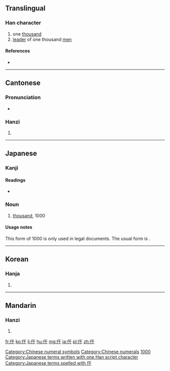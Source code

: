 {{also|千|任|件}}
==Translingual==

===Han character===
{{Han char|rn=9|rad=人|as=03|sn=5|four=2224<sub>0</sub>|canj=人竹十 (OHJ)|ids=⿰[[亻]][[千]]}}

# one [[thousand]]
# [[leader]] of one thousand [[men]]

====References====
* {{Han ref|kx=0093.050|dkj=00380|dj=0197.020|hdz=10114.040|uh=4EDF|ud=20191|bh=A561|bd=42337}}

[[Category:Chinese numeral symbols]]
[[Category:Chinese numerals]]

----

==Cantonese==

===Pronunciation===
* {{IPA|/tsʰiːn˥/|lang=yue}}

===Hanzi===
{{yue-hanzi|jyut=[[cin1]]|y=chin1}}

# {{defn|lang=yue|sort=人03}}

----

==Japanese==

===Kanji===
{{ja-kanji|grade=|rs=人03}}

====Readings====
* {{ja-readings|on=[[せん]] (sen)|kun=[[かしら]] (kashira)}}

===Noun===
{{ja-noun|k|hira=せん|rom=sen}} 

# [[thousand]], 1000

====Usage notes====
This form of 1000 is only used in legal documents.  The usual form is {{l|ja|千}}.

[[Category:Japanese numeral symbols|1000]]
[[Category:Japanese terms written with one Han script character]]
[[Category:Japanese terms spelled with 仟]]
----

==Korean==

===Hanja===
{{ko-hanja|hangeul=천|rv=cheon|mr=ch'ŏn}}

# {{defn|lang=ko|sort=人03}}

----

==Mandarin==

===Hanzi===
{{cmn-hanzi|pin=[[qiān]] ([[qian1]])|wg=ch'ien<sup>1</sup>}}

# {{defn|lang=cmn|sort=人03}}

[[fr:仟]]
[[ko:仟]]
[[li:仟]]
[[hu:仟]]
[[mg:仟]]
[[ja:仟]]
[[pl:仟]]
[[zh:仟]]